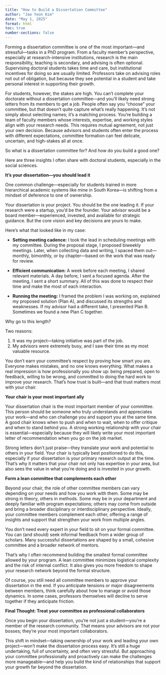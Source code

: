 ```yaml
---
title: "How to Build a Dissertation Committee"
author: "Jae Yeon Kim"
date: "May 1, 2025"
format: html
toc: true
number-sections: false
---
```


Forming a dissertation committee is one of the most important—and stressful—tasks in a PhD program. From a faculty member’s perspective, especially at research-intensive institutions, research is the main responsibility, teaching is secondary, and advising is often optional. Supervising doctoral students takes time and care, but institutional incentives for doing so are usually limited. Professors take on advising roles not out of obligation, but because they see potential in a student and take personal interest in supporting their growth.

For students, however, the stakes are high. You can’t complete your doctorate without a dissertation committee—and you’ll likely need strong letters from its members to get a job. People often say you “choose” your committee, but that doesn’t quite capture what’s really happening. It’s not simply about selecting names; it’s a matching process. You’re building a team of faculty members whose interests, expertise, and working styles align with your research needs. This requires mutual agreement, not just your own decision. Because advisors and students often enter the process with different expectations, committee formation can feel delicate, uncertain, and high-stakes all at once.

So what is a dissertation committee for? And how do you build a good one?

Here are three insights I often share with doctoral students, especially in the social sciences.

**It’s your dissertation—you should lead it**

One common challenge—especially for students trained in more hierarchical academic systems like mine in South Korea—is shifting from a mindset of deference to one of ownership.

Your dissertation is your project. You should be the one leading it. If your research were a startup, you’d be the founder. Your advisor would be a board member—experienced, invested, and available for strategic guidance. But the core vision and key decisions are yours to make.

Here’s what that looked like in my case:

- **Setting meeting cadence:** I took the lead in scheduling meetings with my committee. During the proposal stage, I proposed biweekly meetings. Later, when collecting data and writing, I spaced them out—monthly, bimonthly, or by chapter—based on the work that was ready for review.

- **Efficient communication:** A week before each meeting, I shared relevant materials. A day before, I sent a focused agenda. After the meeting, I sent a short summary. All of this was done to respect their time and make the most of each interaction.

- **Running the meeting:** I framed the problem I was working on, explained my proposed solution (Plan A), and discussed its strengths and weaknesses. If my advisor had a different take, I presented Plan B. Sometimes we found a new Plan C together.

Why go to this length?

Two reasons:

1. It was my project—taking initiative was part of the job.  
2. My advisors were extremely busy, and I saw their time as my most valuable resource.

You don’t earn your committee’s respect by proving how smart you are. Everyone makes mistakes, and no one knows everything. What makes a real impression is how professionally you show up: being prepared, open to feedback, willing to be wrong, and committed to doing the hard work to improve your research. That’s how trust is built—and that trust matters most with your chair.

**Your chair is your most important ally**

Your dissertation chair is the most important member of your committee. This person should be someone who truly understands and appreciates your work—and who can challenge you and support you at the same time. A good chair knows when to push and when to wait, when to offer critique and when to stand behind you. A strong working relationship with your chair is essential—especially because they will likely write your most important letter of recommendation when you go on the job market.

Strong letters don’t just praise—they translate your work and potential to others in your field. Your chair is typically best positioned to do this, especially if your dissertation is your primary research output at the time. That’s why it matters that your chair not only has expertise in your area, but also sees the value in what you’re doing and is invested in your growth.

**Form a lean committee that complements each other**

Beyond your chair, the role of other committee members can vary depending on your needs and how you work with them. Some may be strong in theory, others in methods. Some may be in your department and deeply familiar with program expectations; others may come from outside and bring a broader disciplinary or interdisciplinary perspective. Ideally, your committee members complement each other, offering a range of insights and support that strengthen your work from multiple angles.

You don’t need every expert in your field to sit on your formal committee. You can (and should) seek informal feedback from a wider group of scholars. Many successful dissertations are shaped by a small, cohesive committee and a broader network of mentors.

That’s why I often recommend building the smallest formal committee allowed by your program. A lean committee minimizes logistical complexity and the risk of internal conflict. It also gives you more freedom to shape your research network beyond the formal structure.

Of course, you still need all committee members to approve your dissertation in the end. If you anticipate tensions or major disagreements between members, think carefully about how to manage or avoid those dynamics. In some cases, professors themselves will decline to serve together if they anticipate friction.

**Final Thought: Treat your committee as professional collaborators**

Once you begin your dissertation, you’re not just a student—you’re a member of the research community. That means your advisors are not your bosses; they’re your most important collaborators.

This shift in mindset—taking ownership of your work and leading your own project—won’t make the dissertation process easy. It’s still a huge undertaking, full of uncertainty, and often very stressful. But approaching your committee professionally and proactively can make the challenges more manageable—and help you build the kind of relationships that support your growth far beyond the dissertation.
